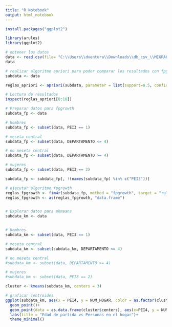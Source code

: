 ```yaml
---
title: "R Notebook"
output: html_notebook
---
```


```r
install.packages("ggplot2")

```


```r
library(arules)
library(ggplot2)

```

```r
# obtener los datos
data <- read.csv(file= "C:\\Users\\dventura\\Downloads\\db_csv_\\MIGRACION_BDP.csv")
data

```
```r
# realizar algoritmo apriori para poder comparar los resultados con fpgrowth y kmeans
subdata <- data

reglas_apriori <- apriori(subdata, parameter = list(support=0.5, confidence=0.2))


```

```r
# Lectura de resultados
inspect(reglas_apriori[0:10])

```
```r
# Preparar datos para fpgrowth
subdata_fp <- data

# hombres
subdata_fp <- subset(data, PEI3 == 1)

# meseta central
subdata_fp <- subset(data, DEPARTAMENTO <= 4)

# no meseta central
subdata_fp <- subset(data, DEPARTAMENTO >= 4)

# mujeres
subdata_fp <- subset(data, PEI3 == 2)

subdata_fp <- subdata_fp[, !(names(subdata_fp) %in% c("PEI3"))]

# ejecutar algoritmo fpgrowth
reglas_fpgrowth <- fim4r(subdata_fp, method = "fpgrowth", target = "rules", supp=.2, conf=.5)
reglas_fpgrowth <- as(reglas_fpgrowth, "data.frame")



```

```r
# Explorar datos para mkmeans
subdata_km <- data


# hombres
subdata_km <- subset(data, PEI3 == 1)

# meseta central
subdata_km <- subset(subdata_km, DEPARTAMENTO <= 4)

# no meseta central
#subdata_km <- subset(data, DEPARTAMENTO >= 4)

# mujeres
#subdata_km <- subset(data, PEI3 == 2)

cluster <- kmeans(subdata_km, centers = 3)

```

```r
# graficar centroides
ggplot(subdata_km, aes(x = PEI4, y = NUM_HOGAR, color = as.factor(cluster$cluster)))+
  geom_point()+
  geom_point(data = as.data.frame(cluster$centers), aes(x=PEI4, y = NUM_HOGAR), color = "black", size=4, shape=17)+
  labs(title = "Edad de partida vs Personas en el hogar")+
  theme_minimal()

```



